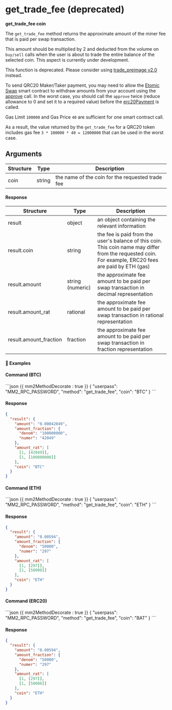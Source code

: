 # get_trade_fee (deprecated)

**get_trade_fee coin**

The `get_trade_fee` method returns the approximate amount of the miner fee that is paid per swap transaction.

This amount should be multiplied by 2 and deducted from the volume on `buy/sell` calls when the user is about to trade the entire balance of the selected coin. This aspect is currently under development.

<Note>

This function is deprecated. Please consider using [trade_preimage v2.0](/atomicdex/atomicdex/api/v20/trade_preimage.html) instead.

</Note>

<Note>

To send QRC20 Maker/Taker payment, you may need to allow the [Etomic Swap](https://github.com/artemii235/etomic-swap/) smart contract to withdraw amounts from your account using the [approve](https://docs.openzeppelin.com/contracts/2.x/api/token/erc20#IERC20-approve-address-uint256-) call.
In the worst case, you should call the `approve` twice (reduce allowance to 0 and set it to a required value) before the [erc20Payment](https://github.com/artemii235/etomic-swap/blob/1.0/contracts/EtomicSwap.sol#L51) is called.

Gas Limit `100000` and Gas Price `40` are sufficient for one smart contract call.

As a result, the value returned by the `get_trade_fee` for a QRC20 token includes gas fee `3 * 100000 * 40 = 12000000` that can be used in the worst case.

</Note>

## Arguments

| Structure | Type   | Description                                      |
| --------- | ------ | ------------------------------------------------ |
| coin      | string | the name of the coin for the requested trade fee |

#### Response

| Structure              | Type             | Description                                                                                                                                            |
| ---------------------- | ---------------- | ------------------------------------------------------------------------------------------------------------------------------------------------------ |
| result                 | object           | an object containing the relevant information                                                                                                          |
| result.coin            | string           | the fee is paid from the user's balance of this coin. This coin name may differ from the requested coin. For example, ERC20 fees are paid by ETH (gas) |
| result.amount          | string (numeric) | the approximate fee amount to be paid per swap transaction in decimal representation                                                                   |
| result.amount_rat      | rational         | the approximate fee amount to be paid per swap transaction in rational representation                                                                  |
| result.amount_fraction | fraction         | the approximate fee amount to be paid per swap transaction in fraction representation                                                                  |

#### 📌 Examples

#### Command (BTC)

<CodeGroup title="" tag="POST" label="get_trade_fee">
```json {{ mm2MethodDecorate : true }}
{
  "userpass": "MM2_RPC_PASSWORD",
  "method": "get_trade_fee",
  "coin": "BTC"
}
```
</CodeGroup>

<CollapsibleSection expandedText='Hide Response' collapsedText='Show Response'>

#### Response

```json
{
  "result": {
    "amount": "0.00042049",
    "amount_fraction": {
      "denom": "100000000",
      "numer": "42049"
    },
    "amount_rat": [
      [1, [42049]],
      [1, [100000000]]
    ],
    "coin": "BTC"
  }
}
```

</CollapsibleSection>

#### Command (ETH)

<CodeGroup title="" tag="POST" label="get_trade_fee">
```json {{ mm2MethodDecorate : true }}
{
  "userpass": "MM2_RPC_PASSWORD",
  "method": "get_trade_fee",
  "coin": "ETH"
}
```
</CodeGroup>

<CollapsibleSection expandedText='Hide Response' collapsedText='Show Response'>

#### Response

```json
{
  "result": {
    "amount": "0.00594",
    "amount_fraction": {
      "denom": "50000",
      "numer": "297"
    },
    "amount_rat": [
      [1, [297]],
      [1, [50000]]
    ],
    "coin": "ETH"
  }
}
```

</CollapsibleSection>

#### Command (ERC20)

<CodeGroup title="" tag="POST" label="get_trade_fee">
```json {{ mm2MethodDecorate : true }}
{
  "userpass": "MM2_RPC_PASSWORD",
  "method": "get_trade_fee",
  "coin": "BAT"
}
```
</CodeGroup>

<CollapsibleSection expandedText='Hide Response' collapsedText='Show Response'>

#### Response

```json
{
  "result": {
    "amount": "0.00594",
    "amount_fraction": {
      "denom": "50000",
      "numer": "297"
    },
    "amount_rat": [
      [1, [297]],
      [1, [50000]]
    ],
    "coin": "ETH"
  }
}
```

</CollapsibleSection>
